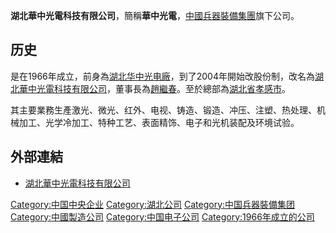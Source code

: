 '''湖北華中光電科技有限公司'''，簡稱'''華中光電'''，[[中國兵器裝備集團|中國兵器裝備集團]]旗下公司。

==历史==
是在1966年成立，前身為[[湖北华中光电廠|湖北华中光电廠]]，到了2004年開始改股份制，改名為[[湖北華中光電科技有限公司|湖北華中光電科技有限公司]]，董事長為[[趙繼春|趙繼春]]。至於總部為[[湖北省|湖北省]][[孝感市|孝感市]]。

其主要業務生產激光、微光、红外、电视、铸造、锻造、冲压、注塑、热处理、机械加工、光学冷加工、特种工艺、表面精饰、电子和光机装配及环境试验。

== 外部連結 ==
* [http://www.hb238.com.cn 湖北華中光電科技有限公司]

[[Category:中国中央企业|Category:中国中央企业]]
[[Category:湖北公司|Category:湖北公司]]
[[Category:中国兵器裝備集团|Category:中国兵器裝備集团]]
[[Category:中國製造公司|Category:中國製造公司]]
[[Category:中国电子公司|Category:中国电子公司]]
[[Category:1966年成立的公司|Category:1966年成立的公司]]